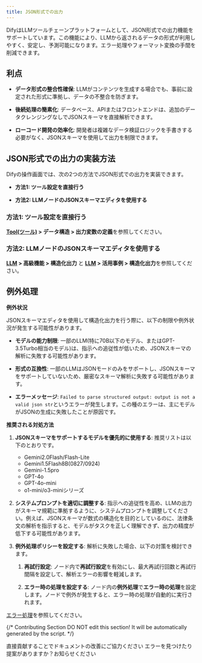 ```yaml
---
title: JSON形式での出力
---
```


DifyはLLMツールチェーンプラットフォームとして、JSON形式での出力機能をサポートしています。この機能により、LLMから返されるデータの形式が利用しやすく、安定し、予測可能になります。エラー処理やフォーマット変換の手間を削減できます。

## 利点

- **データ形式の整合性確保**: LLMがコンテンツを生成する場合でも、事前に設定された形式に準拠し、データの不整合を防ぎます。

- **後続処理の簡素化**: データベース、APIまたはフロントエンドは、追加のデータクレンジングなしでJSONスキーマを直接解析できます。

- **ローコード開発の効率化**: 開発者は複雑なデータ検証ロジックを手書きする必要がなく、JSONスキーマを使用して出力を制限できます。

## JSON形式での出力の実装方法

Difyの操作画面では、次の2つの方法でJSON形式での出力を実装できます。

- **方法1: ツール設定を直接行う**

- **方法2: LLMノードのJSONスキーマエディタを使用する**

### 方法1: ツール設定を直接行う

**[Tool(ツール)](https://docs.dify.ai/ja-jp/plugins/schema-definition/tool) > データ構造 > 出力変数の定義**を参照してください。

### 方法2: LLMノードのJSONスキーマエディタを使用する

**[LLM](https://docs.dify.ai/ja-jp/guides/workflow/node/llm) > 高級機能 > 構造化出力** と **[LLM](https://docs.dify.ai/ja/guides/workflow/node/llm) > 活用事例 > 構造化出力**を参照してください。

## 例外処理

**例外状況**

JSONスキーマエディタを使用して構造化出力を行う際に、以下の制限や例外状況が発生する可能性があります。

- **モデルの能力制限**: 一部のLLM(特に70B以下のモデル、またはGPT-3.5Turbo相当のモデル)は、指示への追従性が低いため、JSONスキーマの解析に失敗する可能性があります。

- **形式の互換性**: 一部のLLMはJSONモードのみをサポートし、JSONスキーマをサポートしていないため、厳密なスキーマ解析に失敗する可能性があります。

- **エラーメッセージ**: `Failed to parse structured output: output is not a valid json str`というエラーが発生します。この種のエラーは、主にモデルがJSONの生成に失敗したことが原因です。

**推奨される対処方法**

1. **JSONスキーマをサポートするモデルを優先的に使用する**: 推奨リストは以下のとおりです。
    - Gemini2.0Flash/Flash-Lite
    - Gemini1.5Flash8B(0827/0924)
    - Gemini-1.5pro
    - GPT-4o
    - GPT-4o-mini
    - o1-mini/o3-miniシリーズ

2. **システムプロンプトを適切に調整する**: 指示への追従性を高め、LLMの出力がスキーマ規範に準拠するように、システムプロンプトを調整してください。例えば、JSONスキーマが数式の構造化を目的としているのに、法律条文の解析を指示すると、モデルがタスクを正しく理解できず、出力の精度が低下する可能性があります。

3. **例外処理ポリシーを設定する**: 解析に失敗した場合、以下の対策を検討できます。

    1. **再試行設定**: ノード内で**再試行設定**を有効にし、最大再試行回数と再試行間隔を設定して、解析エラーの影響を軽減します。
    
    2. **エラー時の処理を設定する**: ノード内の**例外処理**で**エラー時の処理**を設定します。ノードで例外が発生すると、エラー時の処理が自動的に実行されます。

[エラー処理](https://docs.dify.ai/ja-jp/guides/workflow/error-handling)を参照してください。

{/*
Contributing Section
DO NOT edit this section!
It will be automatically generated by the script.
*/}

<CardGroup cols="2">
    <Card
        title="このページを編集する"
        icon="pen-to-square"
        href="https://github.com/langgenius/dify-docs-mintlify/edit/main/ja-jp/guides/workflow/structured-outputs.mdx"
    >
        直接貢献することでドキュメントの改善にご協力ください
    </Card>
    <Card
        title="問題を報告する"
        icon="github"
        href="https://github.com/langgenius/dify-docs-mintlify/issues/new?title=ドキュメントの問題%3A%20tured-outp&body=%23%23%20問題の説明%0A%3C%21--%20発見した問題について簡単に説明してください%20--%3E%0A%0A%23%23%20ページリンク%0Ahttps%3A%2F%2Fgithub.com%2Flanggenius%2Fdify-docs-mintlify%2Fblob%2Fmain%2Fja-jp/guides/workflow%2Fstructured-outputs.mdx%0A%0A%23%23%20提案される変更%0A%3C%21--%20特定の変更案がある場合は、ここで説明してください%20--%3E%0A%0A%3C%21--%20ドキュメントの品質向上にご協力いただきありがとうございます！%20--%3E"
    >
        エラーを見つけたり提案がありますか？お知らせください
    </Card>
</CardGroup>
